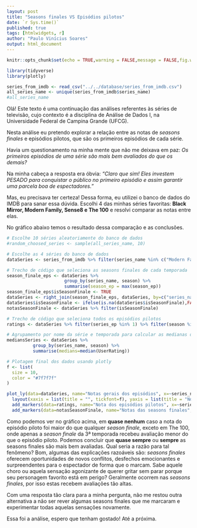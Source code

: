 ```yaml
---
layout: post
title: "Seasons finales VS Episódios pilotos"
date: `r Sys.time()`
published: true
tags: [htmlwidgets, r]
author: "Paulo Vinícius Soares"
output: html_document
---
```


```r
knitr::opts_chunk$set(echo = TRUE,warning = FALSE,message = FALSE,fig.width = 10, fig.align = "center", set.seed(2))

library(tidyverse)
library(plotly)
```

```r
series_from_imdb <- read_csv("../../database/series_from_imdb.csv")
all_series_name <- unique(series_from_imdb$series_name)
#all_series_name
```

Olá! Este texto é uma continuação das análises referentes às séries de televisão, cujo contexto é a disciplina de Análise de Dados I, na Universidade Federal de Campina Grande (UFCG).

Nesta análise eu pretendo explorar a relação entre as notas de *seasons finales* e episódios pilotos, que são os primeiros episódios de cada série.

Havia um questionamento na minha mente que não me deixava em paz: *Os primeiros episódios de uma série são mais bem avaliados do que os demais?*

Na minha cabeça a resposta era óbvia: *"Claro que sim! Eles investem PESADO para conquistar o público no primeiro episódio e assim garantir uma parcela boa de espectadores."*

Mas, eu precisava ter certeza! Dessa forma, eu utilizei o banco de dados do IMDB para sanar essa dúvida. Escolhi 4 das minhas séries favoritas: **Black Mirror, Modern Family, Sense8 e The 100** e resolvi comparar as notas entre elas.

No gráfico abaixo temos o resultado dessa comparação e as conclusões.

```r
# Escolhe 10 séries aleatoriamente do banco de dados
#random_choosed_series <- sample(all_series_name, 10)

# Escolhe as 4 séries do banco de dados
dataSeries <- series_from_imdb %>% filter(series_name %in% c("Modern Family","The 100","Black Mirror","Sense8"))

# Trecho de código que seleciona as seasons finales de cada temporada
season_finale_eps <- dataSeries %>% 
                      group_by(series_name, season) %>% 
                      summarise(season_ep = max(season_ep))
season_finale_eps$isSeasonFinale <- TRUE
dataSeries <- right_join(season_finale_eps, dataSeries, by=c("series_name","season","season_ep"))
dataSeries$isSeasonFinale <- ifelse(is.na(dataSeries$isSeasonFinale),FALSE,TRUE)
notasSeasonFinale <- dataSeries %>% filter(isSeasonFinale)

# Trecho de código que seleciona todos os episódios pilotos
ratings <- dataSeries %>% filter(series_ep %in% 1) %>% filter(season %in% 1)

# Agrupamento por nome da série e temporada para calcular as medianas de cada série por temporada
mediansSeries <- dataSeries %>% 
          group_by(series_name, season) %>%
          summarise(medians=median(UserRating))

# Plotagem final dos dados usando plotly
f <- list(
  size = 10,
  color = "#7f7f7f"
)

plot_ly(data=dataSeries, name="Notas gerais dos episódios", x=~series_name, y=~UserRating, type = "box", jitter=1) %>%
  layout(xaxis = list(title = "", tickfont=f), yaxis = list(title = "Nota dos episódios")) %>%
  add_markers(data=ratings, name="Nota dos episódios pilotos", x=~series_name, y=~UserRating) %>%
  add_markers(data=notasSeasonFinale, name="Notas das seasons finales", x=~series_name, y=~UserRating, text=~paste('Temporada: ', season))
```

Como podemos ver no gráfico acima, em **quase nenhum** caso a nota do episódio piloto foi maior do que qualquer *season finale*, exceto em The 100, onde apenas a *season finale* da 3ª temporada recebeu avaliação menor do que o episódio piloto. Podemos concluir que **quase sempre** ou **sempre** as seasons finales são mais bem avaliadas. Qual seria a razão para tal fenômeno? Bom, algumas das explicações razoáveis são: *seasons finales* oferecem oportunidades de novos conflitos, desfechos emocionantes e surpreendentes para o espectador de forma que o marcam. Sabe aquele choro ou aquela sensação agonizante de querer gritar sem parar porque seu personagem favorito está em perigo? Geralmente ocorrem nas *seasons finales*, por isso estas recebem avaliações tão altas.

Com uma resposta tão clara para a minha pergunta, não me restou outra alternativa a não ser rever algumas seasons finales que me marcaram e experimentar todas aquelas sensações novamente.

Essa foi a análise, espero que tenham gostado! 
Até a próxima.
